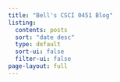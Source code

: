 ```yaml
---
title: "Bell's CSCI 0451 Blog"
listing:
  contents: posts
  sort: "date desc"
  type: default
  sort-ui: false
  filter-ui: false
page-layout: full
---
```


 
